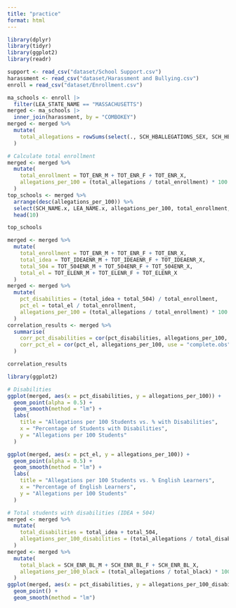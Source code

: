 ```yaml
---
title: "practice"
format: html
---
```


```r

library(dplyr)
library(tidyr)
library(ggplot2)
library(readr)

support <- read_csv("dataset/School Support.csv")
harassment <- read_csv("dataset/Harassment and Bullying.csv")
enroll = read_csv("dataset/Enrollment.csv")

ma_schools <- enroll |>
  filter(LEA_STATE_NAME == "MASSACHUSETTS")
merged <- ma_schools |>
  inner_join(harassment, by = "COMBOKEY") 
merged <- merged %>%
  mutate(
    total_allegations = rowSums(select(., SCH_HBALLEGATIONS_SEX, SCH_HBALLEGATIONS_RAC, SCH_HBALLEGATIONS_DIS), na.rm = TRUE)
  )

# Calculate total enrollment
merged <- merged %>%
  mutate(
    total_enrollment = TOT_ENR_M + TOT_ENR_F + TOT_ENR_X,
    allegations_per_100 = (total_allegations / total_enrollment) * 100
  )
top_schools <- merged %>%
  arrange(desc(allegations_per_100)) %>%
  select(SCH_NAME.x, LEA_NAME.x, allegations_per_100, total_enrollment, total_allegations) %>%
  head(10)

top_schools

```

```r
merged <- merged %>%
  mutate(
    total_enrollment = TOT_ENR_M + TOT_ENR_F + TOT_ENR_X,
    total_idea = TOT_IDEAENR_M + TOT_IDEAENR_F + TOT_IDEAENR_X,
    total_504 = TOT_504ENR_M + TOT_504ENR_F + TOT_504ENR_X,
    total_el = TOT_ELENR_M + TOT_ELENR_F + TOT_ELENR_X
  )
merged <- merged %>%
  mutate(
    pct_disabilities = (total_idea + total_504) / total_enrollment,
    pct_el = total_el / total_enrollment,
    allegations_per_100 = (total_allegations / total_enrollment) * 100
  )
correlation_results <- merged %>%
  summarise(
    corr_pct_disabilities = cor(pct_disabilities, allegations_per_100, use = "complete.obs"),
    corr_pct_el = cor(pct_el, allegations_per_100, use = "complete.obs")
  )

correlation_results

library(ggplot2)

# Disabilities
ggplot(merged, aes(x = pct_disabilities, y = allegations_per_100)) +
  geom_point(alpha = 0.5) +
  geom_smooth(method = "lm") +
  labs(
    title = "Allegations per 100 Students vs. % with Disabilities",
    x = "Percentage of Students with Disabilities",
    y = "Allegations per 100 Students"
  )

ggplot(merged, aes(x = pct_el, y = allegations_per_100)) +
  geom_point(alpha = 0.5) +
  geom_smooth(method = "lm") +
  labs(
    title = "Allegations per 100 Students vs. % English Learners",
    x = "Percentage of English Learners",
    y = "Allegations per 100 Students"
  )
```
```r
# Total students with disabilities (IDEA + 504)
merged <- merged %>%
  mutate(
    total_disabilities = total_idea + total_504,
    allegations_per_100_disabilities = (total_allegations / total_disabilities) * 100
  )
merged <- merged %>%
  mutate(
    total_black = SCH_ENR_BL_M + SCH_ENR_BL_F + SCH_ENR_BL_X,
    allegations_per_100_black = (total_allegations / total_black) * 100
  )
ggplot(merged, aes(x = pct_disabilities, y = allegations_per_100_disabilities)) +
  geom_point() +
  geom_smooth(method = "lm")

```

